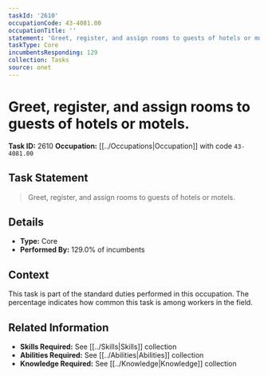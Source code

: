 ```yaml
---
taskId: '2610'
occupationCode: 43-4081.00
occupationTitle: ''
statement: 'Greet, register, and assign rooms to guests of hotels or motels.'
taskType: Core
incumbentsResponding: 129
collection: Tasks
source: onet
---
```

# Greet, register, and assign rooms to guests of hotels or motels.

**Task ID:** 2610
**Occupation:** [[../Occupations|Occupation]] with code `43-4081.00`

## Task Statement

> Greet, register, and assign rooms to guests of hotels or motels.

## Details

- **Type:** Core
- **Performed By:** 129.0% of incumbents

## Context

This task is part of the standard duties performed in this occupation. The percentage indicates how common this task is among workers in the field.

## Related Information

- **Skills Required:** See [[../Skills|Skills]] collection
- **Abilities Required:** See [[../Abilities|Abilities]] collection
- **Knowledge Required:** See [[../Knowledge|Knowledge]] collection
